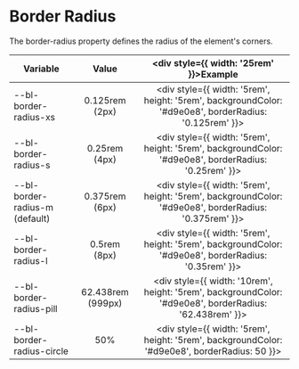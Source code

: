 
<Meta title="Design System/Border Radius" />

# Border Radius

The border-radius property defines the radius of the element's corners.

| Variable                |      Value      |   <div style={{ width: '25rem' }}>Example</div>  |
|-----------------------|:-------------:|:----------:|
| --bl-border-radius-xs |  0.125rem (2px) | <div style={{ width: '5rem', height: '5rem', backgroundColor: '#d9e0e8', borderRadius: '0.125rem' }}></div> |
| --bl-border-radius-s |  0.25rem (4px) | <div style={{ width: '5rem', height: '5rem', backgroundColor: '#d9e0e8', borderRadius: '0.25rem' }}></div> |
| --bl-border-radius-m (default) |  0.375rem (6px) | <div style={{ width: '5rem', height: '5rem', backgroundColor: '#d9e0e8', borderRadius: '0.375rem' }}></div> |
| --bl-border-radius-l |  0.5rem (8px) | <div style={{ width: '5rem', height: '5rem', backgroundColor: '#d9e0e8', borderRadius: '0.35rem' }}></div> |
| --bl-border-radius-pill |  62.438rem (999px) | <div style={{ width: '10rem', height: '5rem', backgroundColor: '#d9e0e8', borderRadius: '62.438rem' }}></div> |
| --bl-border-radius-circle |  50% | <div style={{ width: '5rem', height: '5rem', backgroundColor: '#d9e0e8', borderRadius: 50 }}></div> |
